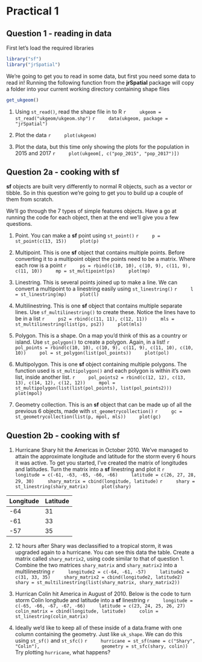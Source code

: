 # Practical 1

## Question 1 - reading in data

First let's load the required libraries
```r
library("sf")
library("jrSpatial")
```

We're going to get you to read in some data, but first you need some data to read in! Running the following function from the **jrSpatial** package will copy a folder into your current working directory containing shape files
```r
get_ukgeom()
```

1. Using `st_read()`, read the shape file in to R
    ```r
    ukgeom = st_read("ukgeom/ukgeom.shp")
    ```
    ```r
    data(ukgeom, package = "jrSpatial")
    ```

2. Plot the data
    ```r
    plot(ukgeom)
    ```

3. Plot the data, but this time only showing the plots for the population in 2015 and 2017
    ```r
    plot(ukgeom[, c("pop_2015", "pop_2017")])
    ```
    
## Question 2a - cooking with **sf**

**sf** objects are built very differently to normal R objects, such as a vector or tibble. So in this question we're going to get you to build up a couple of them from scratch.

We'll go through the 7 types of simple features objects. Have a go at running the code for each object, then at the end we'll give you a few questions.

1. Point. You can make a **sf** point using `st_point()`
    ```r
    p = st_point(c(13, 15))
    plot(p)
    ```

2. Multipoint. This is one **sf** object that contains multiple points. Before converting it to a multipoint object the points need to be a matrix. Where each row is a point
    ```r
    ps = rbind(c(10, 10), c(10, 9), c(11, 9), c(11, 10))
    mp = st_multipoint(ps)
    plot(mp)
    ```
    
3. Linestring. This is several points joined up to make a line. We can convert a multipoint to a linestring easily using `st_linestring()`
    ```r
    l = st_linestring(mp)
    plot(l)
    ```

4. Multilinestring. This is one **sf** object that contains multiple separate lines. Use `sf_multilinestring()` to create these. Notice the lines have to be in a list
    ```r
    ps2 = rbind(c(11, 11), c(12, 11))
    mls = st_multilinestring(list(ps, ps2))
    plot(mls)
    ```
    
5. Polygon. This is a shape. On a map you'd think of this as a country or island. Use `st_polygon()` to create a polygon. Again, in a list! 
    ```r
    pol_points = rbind(c(10, 10), c(10, 9), c(11, 9), c(11, 10), c(10, 10))
    pol = st_polygon(list(pol_points))
    plot(pol)
    ```
    
6. Multipolygon. This is one **sf** object containing multiple polygons. The function used is `st_multipolygon()` and each polygon is within it's own list, inside another list.
    ```r
    pol_points2 = rbind(c(12, 12), c(13, 13), c(14, 12), c(12, 12))
    mpol = st_multipolygon(list(list(pol_points), list(pol_points2)))
    plot(mpol)
    ```
    
7. Geometry collection. This is an **sf** object that can be made up of all the previous 6 objects, made with `st_geometrycollection()`
    ```r
    gc = st_geometrycollection(list(p, mpol, mls))
    plot(gc)
    ```

## Question 2b - cooking with **sf**

1) Hurricane Shary hit the Americas in October 2010. We've managed to attain the approximate longitude and latitude for the storm every 6 hours it was active. To get you started, I've created the matrix of longitudes and latitudes. Turn the matrix into a **sf** linestring and plot it
    ```r
    longitude = c(-61, -63, -65, -66, -66)
    latitude = c(26, 27, 28, 29, 30)
    shary_matrix = cbind(longitude, latitude)
    ```
    ```r
    shary = st_linestring(shary_matrix)
    plot(shary)
    ```

| Longitude 	| Latitude 	|
|-----------	|----------	|
| -64       	| 31       	|
| -61       	| 33       	|
| -57       	| 35       	|

2) 12 hours after Shary was declassified to a tropical storm, it was upgraded again to a hurricane. You can see this data the table. Create a matrix called `shary_matrix2`, using code similar to that of question 1. Combine the two matrices `shary_matrix` and `shary_matrix2` into a multilinestring
    ```r
    longitude2 = c(-64, -61, -57)
    latitude2 = c(31, 33, 35)
    shary_matrix2 = cbind(longitude2, latitude2)
    shary = st_multilinestring(list(shary_matrix, shary_matrix2))
    ```
    
    
3) Hurrican Colin hit America in August of 2010. Below is the code to turn storm Colin longitude and latitude into a **sf** linestring
    ```r
    longitude = c(-65, -66, -67, -67, -66)
    latitude = c(23, 24, 25, 26, 27)
    colin_matrix = cbind(longitude, latitude)
    colin = st_linestring(colin_matrix)
    ```

4) Ideally we'd like to keep all of these inside of a data.frame with one column containing the geometry. Just like `uk_shape`. We can do this using `st_sf()` and `st_sfc()`
    ```r
    hurricane = st_sf(name = c("Shary", "Colin"),
                      geometry = st_sfc(shary, colin))
    ```
Try plotting `hurricane`, what happens?

